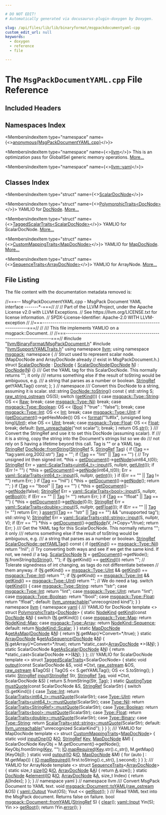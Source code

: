 ```yaml
---

# DO NOT EDIT!
# Automatically generated via docusaurus-plugin-doxygen by Doxygen.

slug: /api/files/lib/lib/binaryformat/msgpackdocumentyaml-cpp
custom_edit_url: null
keywords:
  - doxygen
  - reference
  - file

---
```





# The `MsgPackDocumentYAML.cpp` File Reference

<DoxygenPage pluginConfig={pluginConfig}>



## Included Headers

<IncludesList>
<IncludesListItem
  filePath="llvm/BinaryFormat/MsgPackDocument.h"
  permalink="/docs/api/files/include/include/llvm/include/llvm/binaryformat/msgpackdocument-h"
  isLocal="true" />
<IncludesListItem
  filePath="llvm/Support/YAMLTraits.h"
  permalink="/docs/api/files/include/include/llvm/include/llvm/support/yamltraits-h"
  isLocal="true" />
</IncludesList>

## Namespaces Index

<MembersIndex>

<MembersIndexItem
  type="namespace"
  name={<><a href="/docs/api/namespaces/anonymous-msgpackdocumentyaml-cpp-">anonymous&#123;MsgPackDocumentYAML.cpp&#125;</a></>}>
</MembersIndexItem>

<MembersIndexItem
  type="namespace"
  name={<><a href="/docs/api/namespaces/llvm">llvm</a></>}>
This is an optimization pass for GlobalISel generic memory operations. <a href="/docs/api/namespaces/llvm/#details">More...</a>
</MembersIndexItem>

<MembersIndexItem
  type="namespace"
  name={<><a href="/docs/api/namespaces/llvm/yaml">llvm::yaml</a></>}>
</MembersIndexItem>

</MembersIndex>

## Classes Index

<MembersIndex>

<MembersIndexItem
  type="struct"
  name={<><a href="/docs/api/structs/anonymous-namespace-msgpackdocumentyaml-cpp-/scalardocnode">ScalarDocNode</a></>}>
</MembersIndexItem>

<MembersIndexItem
  type="struct"
  name={<><a href="/docs/api/structs/llvm/yaml/polymorphictraits-19e5dd52fbbf83432f2ef10bff306b26">PolymorphicTraits&lt;DocNode&gt;</a></>}>
YAMLIO for <a href="/docs/api/classes/llvm/msgpack/docnode">DocNode</a>. <a href="/docs/api/structs/llvm/yaml/polymorphictraits-19e5dd52fbbf83432f2ef10bff306b26/#details">More...</a>
</MembersIndexItem>

<MembersIndexItem
  type="struct"
  name={<><a href="/docs/api/structs/llvm/yaml/taggedscalartraits-85cf716b2e4e1f0b2c9d1d5f7421f3b0">TaggedScalarTraits&lt;ScalarDocNode&gt;</a></>}>
YAMLIO for ScalarDocNode. <a href="/docs/api/structs/llvm/yaml/taggedscalartraits-85cf716b2e4e1f0b2c9d1d5f7421f3b0/#details">More...</a>
</MembersIndexItem>

<MembersIndexItem
  type="struct"
  name={<><a href="/docs/api/structs/llvm/yaml/custommappingtraits-1891178988d22eff531bcad89e9cff02">CustomMappingTraits&lt;MapDocNode&gt;</a></>}>
YAMLIO for <a href="/docs/api/classes/llvm/msgpack/mapdocnode">MapDocNode</a>. <a href="/docs/api/structs/llvm/yaml/custommappingtraits-1891178988d22eff531bcad89e9cff02/#details">More...</a>
</MembersIndexItem>

<MembersIndexItem
  type="struct"
  name={<><a href="/docs/api/structs/llvm/yaml/sequencetraits-fe518aca6c76ffe9e4e2ef67d6c33454">SequenceTraits&lt;ArrayDocNode&gt;</a></>}>
YAMLIO for ArrayNode. <a href="/docs/api/structs/llvm/yaml/sequencetraits-fe518aca6c76ffe9e4e2ef67d6c33454/#details">More...</a>
</MembersIndexItem>

</MembersIndex>


## File Listing

The file content with the documentation metadata removed is:

<ProgramListing>

<Link id="l00001" /><CodeLine lineNumber="1"><Highlight kind="comment">//===-- MsgPackDocumentYAML.cpp - MsgPack Document YAML interface -------&#42;-===//</Highlight><Highlight kind="normal"></Highlight></CodeLine>
<Link id="l00002" /><CodeLine lineNumber="2"><Highlight kind="normal"></Highlight><Highlight kind="comment">//</Highlight><Highlight kind="normal"></Highlight></CodeLine>
<Link id="l00003" /><CodeLine lineNumber="3"><Highlight kind="normal"></Highlight><Highlight kind="comment">// Part of the LLVM Project, under the Apache License v2.0 with LLVM Exceptions.</Highlight><Highlight kind="normal"></Highlight></CodeLine>
<Link id="l00004" /><CodeLine lineNumber="4"><Highlight kind="normal"></Highlight><Highlight kind="comment">// See https://llvm.org/LICENSE.txt for license information.</Highlight><Highlight kind="normal"></Highlight></CodeLine>
<Link id="l00005" /><CodeLine lineNumber="5"><Highlight kind="normal"></Highlight><Highlight kind="comment">// SPDX-License-Identifier: Apache-2.0 WITH LLVM-exception</Highlight><Highlight kind="normal"></Highlight></CodeLine>
<Link id="l00006" /><CodeLine lineNumber="6"><Highlight kind="normal"></Highlight><Highlight kind="comment">//</Highlight><Highlight kind="normal"></Highlight></CodeLine>
<Link id="l00007" /><CodeLine lineNumber="7"><Highlight kind="normal"></Highlight><Highlight kind="comment">//===----------------------------------------------------------------------===//</Highlight><Highlight kind="normal"></Highlight></CodeLine>
<Link id="l00008" /><CodeLine lineNumber="8"><Highlight kind="normal"></Highlight><Highlight kind="comment">//</Highlight><Highlight kind="comment"></Highlight></CodeLine>
<Link id="l00009" /><CodeLine lineNumber="9"><Highlight kind="comment">/// This file implements YAMLIO on a msgpack::Document.</Highlight><Highlight kind="normal"></Highlight></CodeLine>
<Link id="l00010" /><CodeLine lineNumber="10"><Highlight kind="normal"></Highlight><Highlight kind="comment">//</Highlight><Highlight kind="normal"></Highlight></CodeLine>
<Link id="l00011" /><CodeLine lineNumber="11"><Highlight kind="normal"></Highlight><Highlight kind="comment">//===----------------------------------------------------------------------===//</Highlight><Highlight kind="normal"></Highlight></CodeLine>
<Link id="l00012" /><CodeLine lineNumber="12"><Highlight kind="normal"></Highlight></CodeLine>
<Link id="l00013" /><CodeLine lineNumber="13"><Highlight kind="normal"></Highlight><Highlight kind="preprocessor">#include &quot;<a href="/docs/api/files/include/include/llvm/include/llvm/binaryformat/msgpackdocument-h">llvm/BinaryFormat/MsgPackDocument.h</a>&quot;</Highlight><Highlight kind="normal"></Highlight></CodeLine>
<Link id="l00014" /><CodeLine lineNumber="14"><Highlight kind="normal"></Highlight><Highlight kind="preprocessor">#include &quot;<a href="/docs/api/files/include/include/llvm/include/llvm/support/yamltraits-h">llvm/Support/YAMLTraits.h</a>&quot;</Highlight><Highlight kind="normal"></Highlight></CodeLine>
<Link id="l00015" /><CodeLine lineNumber="15"><Highlight kind="normal"></Highlight></CodeLine>
<Link id="l00016" /><CodeLine lineNumber="16"><Highlight kind="normal"></Highlight><Highlight kind="keyword">using namespace </Highlight><Highlight kind="normal"><a href="/docs/api/namespaces/llvm">llvm</a>;</Highlight></CodeLine>
<Link id="l00017" /><CodeLine lineNumber="17"><Highlight kind="normal"></Highlight><Highlight kind="keyword">using namespace </Highlight><Highlight kind="normal"><a href="/docs/api/namespaces/llvm/msgpack">msgpack</a>;</Highlight></CodeLine>
<Link id="l00018" /><CodeLine lineNumber="18"><Highlight kind="normal"></Highlight></CodeLine>
<Link id="l00019" /><CodeLine lineNumber="19" lineLink="/docs/api/namespaces/anonymous-msgpackdocumentyaml-cpp-"><Highlight kind="normal"></Highlight><Highlight kind="keyword">namespace </Highlight><Highlight kind="normal">&#123;</Highlight></CodeLine>
<Link id="l00020" /><CodeLine lineNumber="20"><Highlight kind="normal"></Highlight></CodeLine>
<Link id="l00021" /><CodeLine lineNumber="21"><Highlight kind="normal"></Highlight><Highlight kind="comment">// Struct used to represent scalar node. (MapDocNode and ArrayDocNode already</Highlight><Highlight kind="normal"></Highlight></CodeLine>
<Link id="l00022" /><CodeLine lineNumber="22"><Highlight kind="normal"></Highlight><Highlight kind="comment">// exist in MsgPackDocument.h.)</Highlight><Highlight kind="normal"></Highlight></CodeLine>
<Link id="l00023" /><CodeLine lineNumber="23" lineLink="/docs/api/structs/anonymous-namespace-msgpackdocumentyaml-cpp-/scalardocnode"><Highlight kind="normal"></Highlight><Highlight kind="keyword">struct </Highlight><Highlight kind="normal"><a href="/docs/api/structs/anonymous-namespace-msgpackdocumentyaml-cpp-/scalardocnode/#a2e240b31940358d89a17fe15ae402220">ScalarDocNode</a> : <a href="/docs/api/classes/llvm/msgpack/docnode/#a0b25c4da6f9e05dd69ef15f988c426a3">DocNode</a> &#123;</Highlight></CodeLine>
<Link id="l00024" /><CodeLine lineNumber="24" lineLink="/docs/api/structs/anonymous-namespace-msgpackdocumentyaml-cpp-/scalardocnode/#a2e240b31940358d89a17fe15ae402220"><Highlight kind="normal">  <a href="/docs/api/structs/anonymous-namespace-msgpackdocumentyaml-cpp-/scalardocnode/#a2e240b31940358d89a17fe15ae402220">ScalarDocNode</a>(<a href="/docs/api/classes/llvm/msgpack/docnode/#a0b25c4da6f9e05dd69ef15f988c426a3">DocNode</a> <a href="/docs/api/files/lib/lib/support/regcomp-c/#a0240ac851181b84ac374872dc5434ee4">N</a>) : <a href="/docs/api/classes/llvm/msgpack/docnode/#a0b25c4da6f9e05dd69ef15f988c426a3">DocNode</a>(<a href="/docs/api/files/lib/lib/support/regcomp-c/#a0240ac851181b84ac374872dc5434ee4">N</a>) &#123;&#125;</Highlight></CodeLine>
<Link id="l00025" /><CodeLine lineNumber="25"><Highlight kind="normal"></Highlight><Highlight kind="comment"></Highlight></CodeLine>
<Link id="l00026" /><CodeLine lineNumber="26"><Highlight kind="comment">  /// Get the YAML tag for this ScalarDocNode. This normally returns &quot;&quot;; it only</Highlight></CodeLine>
<Link id="l00027" /><CodeLine lineNumber="27"><Highlight kind="comment">  /// returns something else if the result of toString would be ambiguous, e.g.</Highlight></CodeLine>
<Link id="l00028" /><CodeLine lineNumber="28"><Highlight kind="comment">  /// a string that parses as a number or boolean.</Highlight><Highlight kind="normal"></Highlight></CodeLine>
<Link id="l00029" /><CodeLine lineNumber="29"><Highlight kind="normal">  <a href="/docs/api/classes/llvm/stringref">StringRef</a> getYAMLTag() </Highlight><Highlight kind="keyword">const</Highlight><Highlight kind="normal">;</Highlight></CodeLine>
<Link id="l00030" /><CodeLine lineNumber="30"><Highlight kind="normal">&#125;;</Highlight></CodeLine>
<Link id="l00031" /><CodeLine lineNumber="31"><Highlight kind="normal"></Highlight></CodeLine>
<Link id="l00032" /><CodeLine lineNumber="32"><Highlight kind="normal">&#125; </Highlight><Highlight kind="comment">// namespace</Highlight><Highlight kind="normal"></Highlight></CodeLine>
<Link id="l00033" /><CodeLine lineNumber="33"><Highlight kind="normal"></Highlight><Highlight kind="comment"></Highlight></CodeLine>
<Link id="l00034" /><CodeLine lineNumber="34"><Highlight kind="comment">/// Convert this DocNode to a string, assuming it is scalar.</Highlight><Highlight kind="normal"></Highlight></CodeLine>
<Link id="l00035" /><CodeLine lineNumber="35" lineLink="/docs/api/classes/llvm/msgpack/docnode/#ab9126e4f825db5a1bb881098b9159279"><Highlight kind="normal">std::string <a href="/docs/api/classes/llvm/msgpack/docnode/#ab9126e4f825db5a1bb881098b9159279">DocNode::toString</a>()</Highlight><Highlight kind="keyword"> const </Highlight><Highlight kind="normal">&#123;</Highlight></CodeLine>
<Link id="l00036" /><CodeLine lineNumber="36"><Highlight kind="normal">  std::string S;</Highlight></CodeLine>
<Link id="l00037" /><CodeLine lineNumber="37"><Highlight kind="normal">  <a href="/docs/api/classes/llvm/raw-string-ostream">raw&#95;string&#95;ostream</a> OS(S);</Highlight></CodeLine>
<Link id="l00038" /><CodeLine lineNumber="38"><Highlight kind="normal">  </Highlight><Highlight kind="keywordflow">switch</Highlight><Highlight kind="normal"> (<a href="/docs/api/classes/llvm/msgpack/docnode/#a3ed9efe27c6b7fcf2faef82736f3617a">getKind</a>()) &#123;</Highlight></CodeLine>
<Link id="l00039" /><CodeLine lineNumber="39"><Highlight kind="normal">  </Highlight><Highlight kind="keywordflow">case</Highlight><Highlight kind="normal"> <a href="/docs/api/namespaces/llvm/msgpack/#afdae9da66bac09f4b2bfc0fd9f0559e6a27118326006d3829667a400ad23d5d98">msgpack::Type::String</a>:</Highlight></CodeLine>
<Link id="l00040" /><CodeLine lineNumber="40"><Highlight kind="normal">    OS &lt;&lt; <a href="/docs/api/classes/llvm/msgpack/docnode/#a11eead64fd1638c3aae26c25443c7179">Raw</a>;</Highlight></CodeLine>
<Link id="l00041" /><CodeLine lineNumber="41"><Highlight kind="normal">    </Highlight><Highlight kind="keywordflow">break</Highlight><Highlight kind="normal">;</Highlight></CodeLine>
<Link id="l00042" /><CodeLine lineNumber="42"><Highlight kind="normal">  </Highlight><Highlight kind="keywordflow">case</Highlight><Highlight kind="normal"> <a href="/docs/api/namespaces/llvm/msgpack/#afdae9da66bac09f4b2bfc0fd9f0559e6a4da8b7eb2c3f2007cf8238334401ef51">msgpack::Type::Nil</a>:</Highlight></CodeLine>
<Link id="l00043" /><CodeLine lineNumber="43"><Highlight kind="normal">    </Highlight><Highlight kind="keywordflow">break</Highlight><Highlight kind="normal">;</Highlight></CodeLine>
<Link id="l00044" /><CodeLine lineNumber="44"><Highlight kind="normal">  </Highlight><Highlight kind="keywordflow">case</Highlight><Highlight kind="normal"> <a href="/docs/api/namespaces/llvm/msgpack/#afdae9da66bac09f4b2bfc0fd9f0559e6a27226c864bac7454a8504f8edb15d95b">msgpack::Type::Boolean</a>:</Highlight></CodeLine>
<Link id="l00045" /><CodeLine lineNumber="45"><Highlight kind="normal">    OS &lt;&lt; (<a href="/docs/api/classes/llvm/msgpack/docnode/#a19a84205a3d702965fcd2311b8682cab">Bool</a> ? </Highlight><Highlight kind="stringliteral">&quot;true&quot;</Highlight><Highlight kind="normal"> : </Highlight><Highlight kind="stringliteral">&quot;false&quot;</Highlight><Highlight kind="normal">);</Highlight></CodeLine>
<Link id="l00046" /><CodeLine lineNumber="46"><Highlight kind="normal">    </Highlight><Highlight kind="keywordflow">break</Highlight><Highlight kind="normal">;</Highlight></CodeLine>
<Link id="l00047" /><CodeLine lineNumber="47"><Highlight kind="normal">  </Highlight><Highlight kind="keywordflow">case</Highlight><Highlight kind="normal"> <a href="/docs/api/namespaces/llvm/msgpack/#afdae9da66bac09f4b2bfc0fd9f0559e6a1686a6c336b71b36d77354cea19a8b52">msgpack::Type::Int</a>:</Highlight></CodeLine>
<Link id="l00048" /><CodeLine lineNumber="48"><Highlight kind="normal">    OS &lt;&lt; <a href="/docs/api/classes/llvm/msgpack/docnode/#acbb061766f4e001718ae4251934a2e0c">Int</a>;</Highlight></CodeLine>
<Link id="l00049" /><CodeLine lineNumber="49"><Highlight kind="normal">    </Highlight><Highlight kind="keywordflow">break</Highlight><Highlight kind="normal">;</Highlight></CodeLine>
<Link id="l00050" /><CodeLine lineNumber="50"><Highlight kind="normal">  </Highlight><Highlight kind="keywordflow">case</Highlight><Highlight kind="normal"> <a href="/docs/api/namespaces/llvm/msgpack/#afdae9da66bac09f4b2bfc0fd9f0559e6a0b1291eded63143ac04709711274785a">msgpack::Type::UInt</a>:</Highlight></CodeLine>
<Link id="l00051" /><CodeLine lineNumber="51"><Highlight kind="normal">    </Highlight><Highlight kind="keywordflow">if</Highlight><Highlight kind="normal"> (<a href="/docs/api/classes/llvm/msgpack/docnode/#afb24ac524a469733ad7e1cd3f1de9dc5">getDocument</a>()-&gt;getHexMode())</Highlight></CodeLine>
<Link id="l00052" /><CodeLine lineNumber="52"><Highlight kind="normal">      OS &lt;&lt; <a href="/docs/api/namespaces/llvm/#a939bc2108d47080767f0c06ba56caec7">format</a>(</Highlight><Highlight kind="stringliteral">&quot;%#llx&quot;</Highlight><Highlight kind="normal">, (</Highlight><Highlight kind="keywordtype">unsigned</Highlight><Highlight kind="normal"> </Highlight><Highlight kind="keywordtype">long</Highlight><Highlight kind="normal"> </Highlight><Highlight kind="keywordtype">long</Highlight><Highlight kind="normal">)<a href="/docs/api/classes/llvm/msgpack/docnode/#a202099b1cc31ee4232aaba6c6915cc04">UInt</a>);</Highlight></CodeLine>
<Link id="l00053" /><CodeLine lineNumber="53"><Highlight kind="normal">    </Highlight><Highlight kind="keywordflow">else</Highlight><Highlight kind="normal"></Highlight></CodeLine>
<Link id="l00054" /><CodeLine lineNumber="54"><Highlight kind="normal">      OS &lt;&lt; <a href="/docs/api/classes/llvm/msgpack/docnode/#a202099b1cc31ee4232aaba6c6915cc04">UInt</a>;</Highlight></CodeLine>
<Link id="l00055" /><CodeLine lineNumber="55"><Highlight kind="normal">    </Highlight><Highlight kind="keywordflow">break</Highlight><Highlight kind="normal">;</Highlight></CodeLine>
<Link id="l00056" /><CodeLine lineNumber="56"><Highlight kind="normal">  </Highlight><Highlight kind="keywordflow">case</Highlight><Highlight kind="normal"> <a href="/docs/api/namespaces/llvm/msgpack/#afdae9da66bac09f4b2bfc0fd9f0559e6a22ae0e2b89e5e3d477f988cc36d3272b">msgpack::Type::Float</a>:</Highlight></CodeLine>
<Link id="l00057" /><CodeLine lineNumber="57"><Highlight kind="normal">    OS &lt;&lt; <a href="/docs/api/classes/llvm/msgpack/docnode/#acb051a27faf2e7374888d7daf2dbf5e0">Float</a>;</Highlight></CodeLine>
<Link id="l00058" /><CodeLine lineNumber="58"><Highlight kind="normal">    </Highlight><Highlight kind="keywordflow">break</Highlight><Highlight kind="normal">;</Highlight></CodeLine>
<Link id="l00059" /><CodeLine lineNumber="59"><Highlight kind="normal">  </Highlight><Highlight kind="keywordflow">default</Highlight><Highlight kind="normal">:</Highlight></CodeLine>
<Link id="l00060" /><CodeLine lineNumber="60"><Highlight kind="normal">    <a href="/docs/api/files/include/include/llvm/include/llvm/support/errorhandling-h/#ace243f5c25697a1107cce46626b3dc94">llvm&#95;unreachable</a>(</Highlight><Highlight kind="stringliteral">&quot;not scalar&quot;</Highlight><Highlight kind="normal">);</Highlight></CodeLine>
<Link id="l00061" /><CodeLine lineNumber="61"><Highlight kind="normal">    </Highlight><Highlight kind="keywordflow">break</Highlight><Highlight kind="normal">;</Highlight></CodeLine>
<Link id="l00062" /><CodeLine lineNumber="62"><Highlight kind="normal">  &#125;</Highlight></CodeLine>
<Link id="l00063" /><CodeLine lineNumber="63"><Highlight kind="normal">  </Highlight><Highlight kind="keywordflow">return</Highlight><Highlight kind="normal"> OS.<a href="/docs/api/classes/llvm/raw-string-ostream/#a6732e8d3ff8100a662ce73634840b990">str</a>();</Highlight></CodeLine>
<Link id="l00064" /><CodeLine lineNumber="64"><Highlight kind="normal">&#125;</Highlight></CodeLine>
<Link id="l00065" /><CodeLine lineNumber="65"><Highlight kind="normal"></Highlight><Highlight kind="comment"></Highlight></CodeLine>
<Link id="l00066" /><CodeLine lineNumber="66"><Highlight kind="comment">/// Convert the StringRef and use it to set this DocNode (assuming scalar). If</Highlight></CodeLine>
<Link id="l00067" /><CodeLine lineNumber="67"><Highlight kind="comment">/// it is a string, copy the string into the Document&#39;s strings list so we do</Highlight></CodeLine>
<Link id="l00068" /><CodeLine lineNumber="68"><Highlight kind="comment">/// not rely on S having a lifetime beyond this call. Tag is &quot;&quot; or a YAML tag.</Highlight><Highlight kind="normal"></Highlight></CodeLine>
<Link id="l00069" /><CodeLine lineNumber="69" lineLink="/docs/api/classes/llvm/msgpack/docnode/#a0a2160ffa04d67291e2827a29994a3b9"><Highlight kind="normal"><a href="/docs/api/classes/llvm/stringref">StringRef</a> <a href="/docs/api/classes/llvm/msgpack/docnode/#a0a2160ffa04d67291e2827a29994a3b9">DocNode::fromString</a>(<a href="/docs/api/classes/llvm/stringref">StringRef</a> S, <a href="/docs/api/classes/llvm/stringref">StringRef</a> <a href="/docs/api/namespaces/llvm/#ac226f3d2b9ca090171a8e0a8cb92c343ac101058e7ea21bbbf2a5ac893088e90b">Tag</a>) &#123;</Highlight></CodeLine>
<Link id="l00070" /><CodeLine lineNumber="70"><Highlight kind="normal">  </Highlight><Highlight kind="keywordflow">if</Highlight><Highlight kind="normal"> (<a href="/docs/api/namespaces/llvm/#ac226f3d2b9ca090171a8e0a8cb92c343ac101058e7ea21bbbf2a5ac893088e90b">Tag</a> == </Highlight><Highlight kind="stringliteral">&quot;tag:yaml.org,2002:str&quot;</Highlight><Highlight kind="normal">)</Highlight></CodeLine>
<Link id="l00071" /><CodeLine lineNumber="71"><Highlight kind="normal">    <a href="/docs/api/namespaces/llvm/#ac226f3d2b9ca090171a8e0a8cb92c343ac101058e7ea21bbbf2a5ac893088e90b">Tag</a> = </Highlight><Highlight kind="stringliteral">&quot;&quot;</Highlight><Highlight kind="normal">;</Highlight></CodeLine>
<Link id="l00072" /><CodeLine lineNumber="72"><Highlight kind="normal">  </Highlight><Highlight kind="keywordflow">if</Highlight><Highlight kind="normal"> (<a href="/docs/api/namespaces/llvm/#ac226f3d2b9ca090171a8e0a8cb92c343ac101058e7ea21bbbf2a5ac893088e90b">Tag</a> == </Highlight><Highlight kind="stringliteral">&quot;!int&quot;</Highlight><Highlight kind="normal"> || <a href="/docs/api/namespaces/llvm/#ac226f3d2b9ca090171a8e0a8cb92c343ac101058e7ea21bbbf2a5ac893088e90b">Tag</a> == </Highlight><Highlight kind="stringliteral">&quot;&quot;</Highlight><Highlight kind="normal">) &#123;</Highlight></CodeLine>
<Link id="l00073" /><CodeLine lineNumber="73"><Highlight kind="normal">    </Highlight><Highlight kind="comment">// Try unsigned int then signed int.</Highlight><Highlight kind="normal"></Highlight></CodeLine>
<Link id="l00074" /><CodeLine lineNumber="74"><Highlight kind="normal">    &#42;</Highlight><Highlight kind="keyword">this</Highlight><Highlight kind="normal"> = <a href="/docs/api/classes/llvm/msgpack/docnode/#afb24ac524a469733ad7e1cd3f1de9dc5">getDocument</a>()-&gt;<a href="/docs/api/classes/llvm/msgpack/document/#a6d5fb2463b89c95b17ffffcef9cf7f4e">getNode</a>(uint64&#95;t(0));</Highlight></CodeLine>
<Link id="l00075" /><CodeLine lineNumber="75"><Highlight kind="normal">    <a href="/docs/api/classes/llvm/stringref">StringRef</a> Err = <a href="/docs/api/structs/llvm/yaml/scalartraits">yaml::ScalarTraits&lt;uint64&#95;t&gt;::input</a>(S, </Highlight><Highlight kind="keyword">nullptr</Highlight><Highlight kind="normal">, <a href="/docs/api/classes/llvm/msgpack/docnode/#a0fa6a49447da74e0bada4f145edd396b">getUInt</a>());</Highlight></CodeLine>
<Link id="l00076" /><CodeLine lineNumber="76"><Highlight kind="normal">    </Highlight><Highlight kind="keywordflow">if</Highlight><Highlight kind="normal"> (Err != </Highlight><Highlight kind="stringliteral">&quot;&quot;</Highlight><Highlight kind="normal">) &#123;</Highlight></CodeLine>
<Link id="l00077" /><CodeLine lineNumber="77"><Highlight kind="normal">      &#42;</Highlight><Highlight kind="keyword">this</Highlight><Highlight kind="normal"> = <a href="/docs/api/classes/llvm/msgpack/docnode/#afb24ac524a469733ad7e1cd3f1de9dc5">getDocument</a>()-&gt;<a href="/docs/api/classes/llvm/msgpack/document/#a6d5fb2463b89c95b17ffffcef9cf7f4e">getNode</a>(int64&#95;t(0));</Highlight></CodeLine>
<Link id="l00078" /><CodeLine lineNumber="78"><Highlight kind="normal">      Err = <a href="/docs/api/structs/llvm/yaml/scalartraits">yaml::ScalarTraits&lt;int64&#95;t&gt;::input</a>(S, </Highlight><Highlight kind="keyword">nullptr</Highlight><Highlight kind="normal">, <a href="/docs/api/classes/llvm/msgpack/docnode/#a8b4f91a68659f7a8c187d90a4df0dbef">getInt</a>());</Highlight></CodeLine>
<Link id="l00079" /><CodeLine lineNumber="79"><Highlight kind="normal">    &#125;</Highlight></CodeLine>
<Link id="l00080" /><CodeLine lineNumber="80"><Highlight kind="normal">    </Highlight><Highlight kind="keywordflow">if</Highlight><Highlight kind="normal"> (Err == </Highlight><Highlight kind="stringliteral">&quot;&quot;</Highlight><Highlight kind="normal"> || <a href="/docs/api/namespaces/llvm/#ac226f3d2b9ca090171a8e0a8cb92c343ac101058e7ea21bbbf2a5ac893088e90b">Tag</a> != </Highlight><Highlight kind="stringliteral">&quot;&quot;</Highlight><Highlight kind="normal">)</Highlight></CodeLine>
<Link id="l00081" /><CodeLine lineNumber="81"><Highlight kind="normal">      </Highlight><Highlight kind="keywordflow">return</Highlight><Highlight kind="normal"> Err;</Highlight></CodeLine>
<Link id="l00082" /><CodeLine lineNumber="82"><Highlight kind="normal">  &#125;</Highlight></CodeLine>
<Link id="l00083" /><CodeLine lineNumber="83"><Highlight kind="normal">  </Highlight><Highlight kind="keywordflow">if</Highlight><Highlight kind="normal"> (<a href="/docs/api/namespaces/llvm/#ac226f3d2b9ca090171a8e0a8cb92c343ac101058e7ea21bbbf2a5ac893088e90b">Tag</a> == </Highlight><Highlight kind="stringliteral">&quot;!nil&quot;</Highlight><Highlight kind="normal">) &#123;</Highlight></CodeLine>
<Link id="l00084" /><CodeLine lineNumber="84"><Highlight kind="normal">    &#42;</Highlight><Highlight kind="keyword">this</Highlight><Highlight kind="normal"> = <a href="/docs/api/classes/llvm/msgpack/docnode/#afb24ac524a469733ad7e1cd3f1de9dc5">getDocument</a>()-&gt;<a href="/docs/api/classes/llvm/msgpack/document/#a6d5fb2463b89c95b17ffffcef9cf7f4e">getNode</a>();</Highlight></CodeLine>
<Link id="l00085" /><CodeLine lineNumber="85"><Highlight kind="normal">    </Highlight><Highlight kind="keywordflow">return</Highlight><Highlight kind="normal"> </Highlight><Highlight kind="stringliteral">&quot;&quot;</Highlight><Highlight kind="normal">;</Highlight></CodeLine>
<Link id="l00086" /><CodeLine lineNumber="86"><Highlight kind="normal">  &#125;</Highlight></CodeLine>
<Link id="l00087" /><CodeLine lineNumber="87"><Highlight kind="normal">  </Highlight><Highlight kind="keywordflow">if</Highlight><Highlight kind="normal"> (<a href="/docs/api/namespaces/llvm/#ac226f3d2b9ca090171a8e0a8cb92c343ac101058e7ea21bbbf2a5ac893088e90b">Tag</a> == </Highlight><Highlight kind="stringliteral">&quot;!bool&quot;</Highlight><Highlight kind="normal"> || <a href="/docs/api/namespaces/llvm/#ac226f3d2b9ca090171a8e0a8cb92c343ac101058e7ea21bbbf2a5ac893088e90b">Tag</a> == </Highlight><Highlight kind="stringliteral">&quot;&quot;</Highlight><Highlight kind="normal">) &#123;</Highlight></CodeLine>
<Link id="l00088" /><CodeLine lineNumber="88"><Highlight kind="normal">    &#42;</Highlight><Highlight kind="keyword">this</Highlight><Highlight kind="normal"> = <a href="/docs/api/classes/llvm/msgpack/docnode/#afb24ac524a469733ad7e1cd3f1de9dc5">getDocument</a>()-&gt;<a href="/docs/api/classes/llvm/msgpack/document/#a6d5fb2463b89c95b17ffffcef9cf7f4e">getNode</a>(</Highlight><Highlight kind="keyword">false</Highlight><Highlight kind="normal">);</Highlight></CodeLine>
<Link id="l00089" /><CodeLine lineNumber="89"><Highlight kind="normal">    <a href="/docs/api/classes/llvm/stringref">StringRef</a> Err = <a href="/docs/api/structs/llvm/yaml/scalartraits">yaml::ScalarTraits&lt;bool&gt;::input</a>(S, </Highlight><Highlight kind="keyword">nullptr</Highlight><Highlight kind="normal">, <a href="/docs/api/classes/llvm/msgpack/docnode/#aed4af140c3e423107e247c5006c1bf77">getBool</a>());</Highlight></CodeLine>
<Link id="l00090" /><CodeLine lineNumber="90"><Highlight kind="normal">    </Highlight><Highlight kind="keywordflow">if</Highlight><Highlight kind="normal"> (Err == </Highlight><Highlight kind="stringliteral">&quot;&quot;</Highlight><Highlight kind="normal"> || <a href="/docs/api/namespaces/llvm/#ac226f3d2b9ca090171a8e0a8cb92c343ac101058e7ea21bbbf2a5ac893088e90b">Tag</a> != </Highlight><Highlight kind="stringliteral">&quot;&quot;</Highlight><Highlight kind="normal">)</Highlight></CodeLine>
<Link id="l00091" /><CodeLine lineNumber="91"><Highlight kind="normal">      </Highlight><Highlight kind="keywordflow">return</Highlight><Highlight kind="normal"> Err;</Highlight></CodeLine>
<Link id="l00092" /><CodeLine lineNumber="92"><Highlight kind="normal">  &#125;</Highlight></CodeLine>
<Link id="l00093" /><CodeLine lineNumber="93"><Highlight kind="normal">  </Highlight><Highlight kind="keywordflow">if</Highlight><Highlight kind="normal"> (<a href="/docs/api/namespaces/llvm/#ac226f3d2b9ca090171a8e0a8cb92c343ac101058e7ea21bbbf2a5ac893088e90b">Tag</a> == </Highlight><Highlight kind="stringliteral">&quot;!float&quot;</Highlight><Highlight kind="normal"> || <a href="/docs/api/namespaces/llvm/#ac226f3d2b9ca090171a8e0a8cb92c343ac101058e7ea21bbbf2a5ac893088e90b">Tag</a> == </Highlight><Highlight kind="stringliteral">&quot;&quot;</Highlight><Highlight kind="normal">) &#123;</Highlight></CodeLine>
<Link id="l00094" /><CodeLine lineNumber="94"><Highlight kind="normal">    &#42;</Highlight><Highlight kind="keyword">this</Highlight><Highlight kind="normal"> = <a href="/docs/api/classes/llvm/msgpack/docnode/#afb24ac524a469733ad7e1cd3f1de9dc5">getDocument</a>()-&gt;<a href="/docs/api/classes/llvm/msgpack/document/#a6d5fb2463b89c95b17ffffcef9cf7f4e">getNode</a>(0.0);</Highlight></CodeLine>
<Link id="l00095" /><CodeLine lineNumber="95"><Highlight kind="normal">    <a href="/docs/api/classes/llvm/stringref">StringRef</a> Err = <a href="/docs/api/structs/llvm/yaml/scalartraits">yaml::ScalarTraits&lt;double&gt;::input</a>(S, </Highlight><Highlight kind="keyword">nullptr</Highlight><Highlight kind="normal">, <a href="/docs/api/classes/llvm/msgpack/docnode/#ad8be6946946420c6d24fc9ea15517710">getFloat</a>());</Highlight></CodeLine>
<Link id="l00096" /><CodeLine lineNumber="96"><Highlight kind="normal">    </Highlight><Highlight kind="keywordflow">if</Highlight><Highlight kind="normal"> (Err == </Highlight><Highlight kind="stringliteral">&quot;&quot;</Highlight><Highlight kind="normal"> || <a href="/docs/api/namespaces/llvm/#ac226f3d2b9ca090171a8e0a8cb92c343ac101058e7ea21bbbf2a5ac893088e90b">Tag</a> != </Highlight><Highlight kind="stringliteral">&quot;&quot;</Highlight><Highlight kind="normal">)</Highlight></CodeLine>
<Link id="l00097" /><CodeLine lineNumber="97"><Highlight kind="normal">      </Highlight><Highlight kind="keywordflow">return</Highlight><Highlight kind="normal"> Err;</Highlight></CodeLine>
<Link id="l00098" /><CodeLine lineNumber="98"><Highlight kind="normal">  &#125;</Highlight></CodeLine>
<Link id="l00099" /><CodeLine lineNumber="99"><Highlight kind="normal">  <a href="/docs/api/files/lib/lib/target/lib/target/amdgpu/silowercontrolflow-cpp/#a4868c5d81c5ccc98c47aeab6244346a0">assert</a>((<a href="/docs/api/namespaces/llvm/#ac226f3d2b9ca090171a8e0a8cb92c343ac101058e7ea21bbbf2a5ac893088e90b">Tag</a> == </Highlight><Highlight kind="stringliteral">&quot;!str&quot;</Highlight><Highlight kind="normal"> || <a href="/docs/api/namespaces/llvm/#ac226f3d2b9ca090171a8e0a8cb92c343ac101058e7ea21bbbf2a5ac893088e90b">Tag</a> == </Highlight><Highlight kind="stringliteral">&quot;&quot;</Highlight><Highlight kind="normal">) &amp;&amp; </Highlight><Highlight kind="stringliteral">&quot;unsupported tag&quot;</Highlight><Highlight kind="normal">);</Highlight></CodeLine>
<Link id="l00100" /><CodeLine lineNumber="100"><Highlight kind="normal">  std::string V;</Highlight></CodeLine>
<Link id="l00101" /><CodeLine lineNumber="101"><Highlight kind="normal">  <a href="/docs/api/classes/llvm/stringref">StringRef</a> Err = <a href="/docs/api/structs/llvm/yaml/scalartraits">yaml::ScalarTraits&lt;std::string&gt;::input</a>(S, </Highlight><Highlight kind="keyword">nullptr</Highlight><Highlight kind="normal">, V);</Highlight></CodeLine>
<Link id="l00102" /><CodeLine lineNumber="102"><Highlight kind="normal">  </Highlight><Highlight kind="keywordflow">if</Highlight><Highlight kind="normal"> (Err == </Highlight><Highlight kind="stringliteral">&quot;&quot;</Highlight><Highlight kind="normal">)</Highlight></CodeLine>
<Link id="l00103" /><CodeLine lineNumber="103"><Highlight kind="normal">    &#42;</Highlight><Highlight kind="keyword">this</Highlight><Highlight kind="normal"> = <a href="/docs/api/classes/llvm/msgpack/docnode/#afb24ac524a469733ad7e1cd3f1de9dc5">getDocument</a>()-&gt;<a href="/docs/api/classes/llvm/msgpack/document/#a6d5fb2463b89c95b17ffffcef9cf7f4e">getNode</a>(V, </Highlight><Highlight kind="comment">/&#42;Copy=&#42;/</Highlight><Highlight kind="keyword">true</Highlight><Highlight kind="normal">);</Highlight></CodeLine>
<Link id="l00104" /><CodeLine lineNumber="104"><Highlight kind="normal">  </Highlight><Highlight kind="keywordflow">return</Highlight><Highlight kind="normal"> Err;</Highlight></CodeLine>
<Link id="l00105" /><CodeLine lineNumber="105"><Highlight kind="normal">&#125;</Highlight></CodeLine>
<Link id="l00106" /><CodeLine lineNumber="106"><Highlight kind="normal"></Highlight><Highlight kind="comment"></Highlight></CodeLine>
<Link id="l00107" /><CodeLine lineNumber="107"><Highlight kind="comment">/// Get the YAML tag for this ScalarDocNode. This normally returns &quot;&quot;; it only</Highlight></CodeLine>
<Link id="l00108" /><CodeLine lineNumber="108"><Highlight kind="comment">/// returns something else if the result of toString would be ambiguous, e.g.</Highlight></CodeLine>
<Link id="l00109" /><CodeLine lineNumber="109"><Highlight kind="comment">/// a string that parses as a number or boolean.</Highlight><Highlight kind="normal"></Highlight></CodeLine>
<Link id="l00110" /><CodeLine lineNumber="110" lineLink="/docs/api/structs/anonymous-namespace-msgpackdocumentyaml-cpp-/scalardocnode/#a3eeed73cd2b23e69e57d250ffece67d1"><Highlight kind="normal"><a href="/docs/api/classes/llvm/stringref">StringRef</a> <a href="/docs/api/structs/anonymous-namespace-msgpackdocumentyaml-cpp-/scalardocnode/#a3eeed73cd2b23e69e57d250ffece67d1">ScalarDocNode::getYAMLTag</a>()</Highlight><Highlight kind="keyword"> const </Highlight><Highlight kind="normal">&#123;</Highlight></CodeLine>
<Link id="l00111" /><CodeLine lineNumber="111"><Highlight kind="normal">  </Highlight><Highlight kind="keywordflow">if</Highlight><Highlight kind="normal"> (<a href="/docs/api/classes/llvm/msgpack/docnode/#a3ed9efe27c6b7fcf2faef82736f3617a">getKind</a>() == <a href="/docs/api/namespaces/llvm/msgpack/#afdae9da66bac09f4b2bfc0fd9f0559e6a4da8b7eb2c3f2007cf8238334401ef51">msgpack::Type::Nil</a>)</Highlight></CodeLine>
<Link id="l00112" /><CodeLine lineNumber="112"><Highlight kind="normal">    </Highlight><Highlight kind="keywordflow">return</Highlight><Highlight kind="normal"> </Highlight><Highlight kind="stringliteral">&quot;!nil&quot;</Highlight><Highlight kind="normal">;</Highlight></CodeLine>
<Link id="l00113" /><CodeLine lineNumber="113"><Highlight kind="normal">  </Highlight><Highlight kind="comment">// Try converting both ways and see if we get the same kind. If not, we need</Highlight><Highlight kind="normal"></Highlight></CodeLine>
<Link id="l00114" /><CodeLine lineNumber="114"><Highlight kind="normal">  </Highlight><Highlight kind="comment">// a tag.</Highlight><Highlight kind="normal"></Highlight></CodeLine>
<Link id="l00115" /><CodeLine lineNumber="115"><Highlight kind="normal">  <a href="/docs/api/structs/anonymous-namespace-msgpackdocumentyaml-cpp-/scalardocnode/#a2e240b31940358d89a17fe15ae402220">ScalarDocNode</a> <a href="/docs/api/files/lib/lib/support/regcomp-c/#a0240ac851181b84ac374872dc5434ee4">N</a> = <a href="/docs/api/classes/llvm/msgpack/docnode/#afb24ac524a469733ad7e1cd3f1de9dc5">getDocument</a>()-&gt;getNode();</Highlight></CodeLine>
<Link id="l00116" /><CodeLine lineNumber="116"><Highlight kind="normal">  <a href="/docs/api/files/lib/lib/support/regcomp-c/#a0240ac851181b84ac374872dc5434ee4">N</a>.fromString(<a href="/docs/api/namespaces/llvm/#aba83a013c55b19255697393a10d9165e">toString</a>(), </Highlight><Highlight kind="stringliteral">&quot;&quot;</Highlight><Highlight kind="normal">);</Highlight></CodeLine>
<Link id="l00117" /><CodeLine lineNumber="117"><Highlight kind="normal">  </Highlight><Highlight kind="keywordflow">if</Highlight><Highlight kind="normal"> (<a href="/docs/api/files/lib/lib/support/regcomp-c/#a0240ac851181b84ac374872dc5434ee4">N</a>.getKind() == <a href="/docs/api/classes/llvm/msgpack/docnode/#a3ed9efe27c6b7fcf2faef82736f3617a">getKind</a>())</Highlight></CodeLine>
<Link id="l00118" /><CodeLine lineNumber="118"><Highlight kind="normal">    </Highlight><Highlight kind="keywordflow">return</Highlight><Highlight kind="normal"> </Highlight><Highlight kind="stringliteral">&quot;&quot;</Highlight><Highlight kind="normal">;</Highlight></CodeLine>
<Link id="l00119" /><CodeLine lineNumber="119"><Highlight kind="normal">  </Highlight><Highlight kind="comment">// Tolerate signedness of int changing, as tags do not differentiate between</Highlight><Highlight kind="normal"></Highlight></CodeLine>
<Link id="l00120" /><CodeLine lineNumber="120"><Highlight kind="normal">  </Highlight><Highlight kind="comment">// them anyway.</Highlight><Highlight kind="normal"></Highlight></CodeLine>
<Link id="l00121" /><CodeLine lineNumber="121"><Highlight kind="normal">  </Highlight><Highlight kind="keywordflow">if</Highlight><Highlight kind="normal"> (<a href="/docs/api/files/lib/lib/support/regcomp-c/#a0240ac851181b84ac374872dc5434ee4">N</a>.getKind() == <a href="/docs/api/namespaces/llvm/msgpack/#afdae9da66bac09f4b2bfc0fd9f0559e6a0b1291eded63143ac04709711274785a">msgpack::Type::UInt</a> &amp;&amp; <a href="/docs/api/classes/llvm/msgpack/docnode/#a3ed9efe27c6b7fcf2faef82736f3617a">getKind</a>() == <a href="/docs/api/namespaces/llvm/msgpack/#afdae9da66bac09f4b2bfc0fd9f0559e6a1686a6c336b71b36d77354cea19a8b52">msgpack::Type::Int</a>)</Highlight></CodeLine>
<Link id="l00122" /><CodeLine lineNumber="122"><Highlight kind="normal">    </Highlight><Highlight kind="keywordflow">return</Highlight><Highlight kind="normal"> </Highlight><Highlight kind="stringliteral">&quot;&quot;</Highlight><Highlight kind="normal">;</Highlight></CodeLine>
<Link id="l00123" /><CodeLine lineNumber="123"><Highlight kind="normal">  </Highlight><Highlight kind="keywordflow">if</Highlight><Highlight kind="normal"> (<a href="/docs/api/files/lib/lib/support/regcomp-c/#a0240ac851181b84ac374872dc5434ee4">N</a>.getKind() == <a href="/docs/api/namespaces/llvm/msgpack/#afdae9da66bac09f4b2bfc0fd9f0559e6a1686a6c336b71b36d77354cea19a8b52">msgpack::Type::Int</a> &amp;&amp; <a href="/docs/api/classes/llvm/msgpack/docnode/#a3ed9efe27c6b7fcf2faef82736f3617a">getKind</a>() == <a href="/docs/api/namespaces/llvm/msgpack/#afdae9da66bac09f4b2bfc0fd9f0559e6a0b1291eded63143ac04709711274785a">msgpack::Type::UInt</a>)</Highlight></CodeLine>
<Link id="l00124" /><CodeLine lineNumber="124"><Highlight kind="normal">    </Highlight><Highlight kind="keywordflow">return</Highlight><Highlight kind="normal"> </Highlight><Highlight kind="stringliteral">&quot;&quot;</Highlight><Highlight kind="normal">;</Highlight></CodeLine>
<Link id="l00125" /><CodeLine lineNumber="125"><Highlight kind="normal">  </Highlight><Highlight kind="comment">// We do need a tag.</Highlight><Highlight kind="normal"></Highlight></CodeLine>
<Link id="l00126" /><CodeLine lineNumber="126"><Highlight kind="normal">  </Highlight><Highlight kind="keywordflow">switch</Highlight><Highlight kind="normal"> (<a href="/docs/api/classes/llvm/msgpack/docnode/#a3ed9efe27c6b7fcf2faef82736f3617a">getKind</a>()) &#123;</Highlight></CodeLine>
<Link id="l00127" /><CodeLine lineNumber="127"><Highlight kind="normal">  </Highlight><Highlight kind="keywordflow">case</Highlight><Highlight kind="normal"> <a href="/docs/api/namespaces/llvm/msgpack/#afdae9da66bac09f4b2bfc0fd9f0559e6a27118326006d3829667a400ad23d5d98">msgpack::Type::String</a>:</Highlight></CodeLine>
<Link id="l00128" /><CodeLine lineNumber="128"><Highlight kind="normal">    </Highlight><Highlight kind="keywordflow">return</Highlight><Highlight kind="normal"> </Highlight><Highlight kind="stringliteral">&quot;!str&quot;</Highlight><Highlight kind="normal">;</Highlight></CodeLine>
<Link id="l00129" /><CodeLine lineNumber="129"><Highlight kind="normal">  </Highlight><Highlight kind="keywordflow">case</Highlight><Highlight kind="normal"> <a href="/docs/api/namespaces/llvm/msgpack/#afdae9da66bac09f4b2bfc0fd9f0559e6a1686a6c336b71b36d77354cea19a8b52">msgpack::Type::Int</a>:</Highlight></CodeLine>
<Link id="l00130" /><CodeLine lineNumber="130"><Highlight kind="normal">    </Highlight><Highlight kind="keywordflow">return</Highlight><Highlight kind="normal"> </Highlight><Highlight kind="stringliteral">&quot;!int&quot;</Highlight><Highlight kind="normal">;</Highlight></CodeLine>
<Link id="l00131" /><CodeLine lineNumber="131"><Highlight kind="normal">  </Highlight><Highlight kind="keywordflow">case</Highlight><Highlight kind="normal"> <a href="/docs/api/namespaces/llvm/msgpack/#afdae9da66bac09f4b2bfc0fd9f0559e6a0b1291eded63143ac04709711274785a">msgpack::Type::UInt</a>:</Highlight></CodeLine>
<Link id="l00132" /><CodeLine lineNumber="132"><Highlight kind="normal">    </Highlight><Highlight kind="keywordflow">return</Highlight><Highlight kind="normal"> </Highlight><Highlight kind="stringliteral">&quot;!int&quot;</Highlight><Highlight kind="normal">;</Highlight></CodeLine>
<Link id="l00133" /><CodeLine lineNumber="133"><Highlight kind="normal">  </Highlight><Highlight kind="keywordflow">case</Highlight><Highlight kind="normal"> <a href="/docs/api/namespaces/llvm/msgpack/#afdae9da66bac09f4b2bfc0fd9f0559e6a27226c864bac7454a8504f8edb15d95b">msgpack::Type::Boolean</a>:</Highlight></CodeLine>
<Link id="l00134" /><CodeLine lineNumber="134"><Highlight kind="normal">    </Highlight><Highlight kind="keywordflow">return</Highlight><Highlight kind="normal"> </Highlight><Highlight kind="stringliteral">&quot;!bool&quot;</Highlight><Highlight kind="normal">;</Highlight></CodeLine>
<Link id="l00135" /><CodeLine lineNumber="135"><Highlight kind="normal">  </Highlight><Highlight kind="keywordflow">case</Highlight><Highlight kind="normal"> <a href="/docs/api/namespaces/llvm/msgpack/#afdae9da66bac09f4b2bfc0fd9f0559e6a22ae0e2b89e5e3d477f988cc36d3272b">msgpack::Type::Float</a>:</Highlight></CodeLine>
<Link id="l00136" /><CodeLine lineNumber="136"><Highlight kind="normal">    </Highlight><Highlight kind="keywordflow">return</Highlight><Highlight kind="normal"> </Highlight><Highlight kind="stringliteral">&quot;!float&quot;</Highlight><Highlight kind="normal">;</Highlight></CodeLine>
<Link id="l00137" /><CodeLine lineNumber="137"><Highlight kind="normal">  </Highlight><Highlight kind="keywordflow">default</Highlight><Highlight kind="normal">:</Highlight></CodeLine>
<Link id="l00138" /><CodeLine lineNumber="138"><Highlight kind="normal">    <a href="/docs/api/files/include/include/llvm/include/llvm/support/errorhandling-h/#ace243f5c25697a1107cce46626b3dc94">llvm&#95;unreachable</a>(</Highlight><Highlight kind="stringliteral">&quot;unrecognized kind&quot;</Highlight><Highlight kind="normal">);</Highlight></CodeLine>
<Link id="l00139" /><CodeLine lineNumber="139"><Highlight kind="normal">  &#125;</Highlight></CodeLine>
<Link id="l00140" /><CodeLine lineNumber="140"><Highlight kind="normal">&#125;</Highlight></CodeLine>
<Link id="l00141" /><CodeLine lineNumber="141"><Highlight kind="normal"></Highlight></CodeLine>
<Link id="l00142" /><CodeLine lineNumber="142"><Highlight kind="normal"></Highlight><Highlight kind="keyword">namespace </Highlight><Highlight kind="normal"><a href="/docs/api/namespaces/llvm">llvm</a> &#123;</Highlight></CodeLine>
<Link id="l00143" /><CodeLine lineNumber="143"><Highlight kind="normal"></Highlight><Highlight kind="keyword">namespace </Highlight><Highlight kind="normal"><a href="/docs/api/namespaces/llvm/yaml">yaml</a> &#123;</Highlight></CodeLine>
<Link id="l00144" /><CodeLine lineNumber="144"><Highlight kind="normal"></Highlight><Highlight kind="comment"></Highlight></CodeLine>
<Link id="l00145" /><CodeLine lineNumber="145"><Highlight kind="comment">/// YAMLIO for DocNode</Highlight><Highlight kind="normal"></Highlight></CodeLine>
<Link id="l00146" /><CodeLine lineNumber="146" lineLink="/docs/api/structs/llvm/yaml/polymorphictraits-19e5dd52fbbf83432f2ef10bff306b26"><Highlight kind="normal"></Highlight><Highlight kind="keyword">template</Highlight><Highlight kind="normal"> &lt;&gt; </Highlight><Highlight kind="keyword">struct </Highlight><Highlight kind="normal"><a href="/docs/api/structs/llvm/yaml/polymorphictraits">PolymorphicTraits</a>&lt;<a href="/docs/api/classes/llvm/msgpack/docnode">DocNode</a>&gt; &#123;</Highlight></CodeLine>
<Link id="l00147" /><CodeLine lineNumber="147"><Highlight kind="normal"></Highlight></CodeLine>
<Link id="l00148" /><CodeLine lineNumber="148" lineLink="/docs/api/structs/llvm/yaml/polymorphictraits-19e5dd52fbbf83432f2ef10bff306b26/#a7333c7e58813461cdd1579bfc1dd3337"><Highlight kind="normal">  </Highlight><Highlight kind="keyword">static</Highlight><Highlight kind="normal"> <a href="/docs/api/namespaces/llvm/yaml/#a388c981224806a01d8de4172d5322d3d">NodeKind</a> <a href="/docs/api/structs/llvm/yaml/polymorphictraits-19e5dd52fbbf83432f2ef10bff306b26/#a7333c7e58813461cdd1579bfc1dd3337">getKind</a>(</Highlight><Highlight kind="keyword">const</Highlight><Highlight kind="normal"> <a href="/docs/api/classes/llvm/msgpack/docnode">DocNode</a> &amp;<a href="/docs/api/files/lib/lib/support/regcomp-c/#a0240ac851181b84ac374872dc5434ee4">N</a>) &#123;</Highlight></CodeLine>
<Link id="l00149" /><CodeLine lineNumber="149"><Highlight kind="normal">    </Highlight><Highlight kind="keywordflow">switch</Highlight><Highlight kind="normal"> (<a href="/docs/api/files/lib/lib/support/regcomp-c/#a0240ac851181b84ac374872dc5434ee4">N</a>.getKind()) &#123;</Highlight></CodeLine>
<Link id="l00150" /><CodeLine lineNumber="150"><Highlight kind="normal">    </Highlight><Highlight kind="keywordflow">case</Highlight><Highlight kind="normal"> <a href="/docs/api/namespaces/llvm/msgpack/#afdae9da66bac09f4b2bfc0fd9f0559e6a46f3ea056caa3126b91f3f70beea068c">msgpack::Type::Map</a>:</Highlight></CodeLine>
<Link id="l00151" /><CodeLine lineNumber="151"><Highlight kind="normal">      </Highlight><Highlight kind="keywordflow">return</Highlight><Highlight kind="normal"> <a href="/docs/api/namespaces/llvm/yaml/#a388c981224806a01d8de4172d5322d3da46f3ea056caa3126b91f3f70beea068c">NodeKind::Map</a>;</Highlight></CodeLine>
<Link id="l00152" /><CodeLine lineNumber="152"><Highlight kind="normal">    </Highlight><Highlight kind="keywordflow">case</Highlight><Highlight kind="normal"> <a href="/docs/api/namespaces/llvm/msgpack/#afdae9da66bac09f4b2bfc0fd9f0559e6a4410ec34d9e6c1a68100ca0ce033fb17">msgpack::Type::Array</a>:</Highlight></CodeLine>
<Link id="l00153" /><CodeLine lineNumber="153"><Highlight kind="normal">      </Highlight><Highlight kind="keywordflow">return</Highlight><Highlight kind="normal"> <a href="/docs/api/namespaces/llvm/yaml/#a388c981224806a01d8de4172d5322d3da3ff39d3acb327553070a64ef0cb321d5">NodeKind::Sequence</a>;</Highlight></CodeLine>
<Link id="l00154" /><CodeLine lineNumber="154"><Highlight kind="normal">    </Highlight><Highlight kind="keywordflow">default</Highlight><Highlight kind="normal">:</Highlight></CodeLine>
<Link id="l00155" /><CodeLine lineNumber="155"><Highlight kind="normal">      </Highlight><Highlight kind="keywordflow">return</Highlight><Highlight kind="normal"> <a href="/docs/api/namespaces/llvm/yaml/#a388c981224806a01d8de4172d5322d3daf60357a8d17e45793298323f1b372a74">NodeKind::Scalar</a>;</Highlight></CodeLine>
<Link id="l00156" /><CodeLine lineNumber="156"><Highlight kind="normal">    &#125;</Highlight></CodeLine>
<Link id="l00157" /><CodeLine lineNumber="157"><Highlight kind="normal">  &#125;</Highlight></CodeLine>
<Link id="l00158" /><CodeLine lineNumber="158"><Highlight kind="normal"></Highlight></CodeLine>
<Link id="l00159" /><CodeLine lineNumber="159" lineLink="/docs/api/structs/llvm/yaml/polymorphictraits-19e5dd52fbbf83432f2ef10bff306b26/#aa519732ff23e8520549fee84f37604b3"><Highlight kind="normal">  </Highlight><Highlight kind="keyword">static</Highlight><Highlight kind="normal"> <a href="/docs/api/classes/llvm/msgpack/mapdocnode">MapDocNode</a> &amp;<a href="/docs/api/structs/llvm/yaml/polymorphictraits-19e5dd52fbbf83432f2ef10bff306b26/#aa519732ff23e8520549fee84f37604b3">getAsMap</a>(<a href="/docs/api/classes/llvm/msgpack/docnode">DocNode</a> &amp;<a href="/docs/api/files/lib/lib/support/regcomp-c/#a0240ac851181b84ac374872dc5434ee4">N</a>) &#123; </Highlight><Highlight kind="keywordflow">return</Highlight><Highlight kind="normal"> <a href="/docs/api/files/lib/lib/support/regcomp-c/#a0240ac851181b84ac374872dc5434ee4">N</a>.getMap(</Highlight><Highlight kind="comment">/&#42;Convert=&#42;/</Highlight><Highlight kind="keyword">true</Highlight><Highlight kind="normal">); &#125;</Highlight></CodeLine>
<Link id="l00160" /><CodeLine lineNumber="160"><Highlight kind="normal"></Highlight></CodeLine>
<Link id="l00161" /><CodeLine lineNumber="161" lineLink="/docs/api/structs/llvm/yaml/polymorphictraits-19e5dd52fbbf83432f2ef10bff306b26/#a7d3fc2ef4c1c0c0117dea3acb6e5f117"><Highlight kind="normal">  </Highlight><Highlight kind="keyword">static</Highlight><Highlight kind="normal"> <a href="/docs/api/classes/llvm/msgpack/arraydocnode">ArrayDocNode</a> &amp;<a href="/docs/api/structs/llvm/yaml/polymorphictraits-19e5dd52fbbf83432f2ef10bff306b26/#a7d3fc2ef4c1c0c0117dea3acb6e5f117">getAsSequence</a>(<a href="/docs/api/classes/llvm/msgpack/docnode">DocNode</a> &amp;<a href="/docs/api/files/lib/lib/support/regcomp-c/#a0240ac851181b84ac374872dc5434ee4">N</a>) &#123;</Highlight></CodeLine>
<Link id="l00162" /><CodeLine lineNumber="162"><Highlight kind="normal">    <a href="/docs/api/files/lib/lib/support/regcomp-c/#a0240ac851181b84ac374872dc5434ee4">N</a>.getArray(</Highlight><Highlight kind="comment">/&#42;Convert=&#42;/</Highlight><Highlight kind="keyword">true</Highlight><Highlight kind="normal">);</Highlight></CodeLine>
<Link id="l00163" /><CodeLine lineNumber="163"><Highlight kind="normal">    </Highlight><Highlight kind="keywordflow">return</Highlight><Highlight kind="normal"> &#42;</Highlight><Highlight kind="keyword">static&#95;cast&lt;</Highlight><Highlight kind="normal"><a href="/docs/api/classes/llvm/msgpack/arraydocnode">ArrayDocNode</a> &#42;</Highlight><Highlight kind="keyword">&gt;</Highlight><Highlight kind="normal">(&amp;<a href="/docs/api/files/lib/lib/support/regcomp-c/#a0240ac851181b84ac374872dc5434ee4">N</a>);</Highlight></CodeLine>
<Link id="l00164" /><CodeLine lineNumber="164"><Highlight kind="normal">  &#125;</Highlight></CodeLine>
<Link id="l00165" /><CodeLine lineNumber="165"><Highlight kind="normal"></Highlight></CodeLine>
<Link id="l00166" /><CodeLine lineNumber="166" lineLink="/docs/api/structs/llvm/yaml/polymorphictraits-19e5dd52fbbf83432f2ef10bff306b26/#aae064906988fb422c4c635cc83838c58"><Highlight kind="normal">  </Highlight><Highlight kind="keyword">static</Highlight><Highlight kind="normal"> ScalarDocNode &amp;<a href="/docs/api/structs/llvm/yaml/polymorphictraits-19e5dd52fbbf83432f2ef10bff306b26/#aae064906988fb422c4c635cc83838c58">getAsScalar</a>(<a href="/docs/api/classes/llvm/msgpack/docnode">DocNode</a> &amp;<a href="/docs/api/files/lib/lib/support/regcomp-c/#a0240ac851181b84ac374872dc5434ee4">N</a>) &#123;</Highlight></CodeLine>
<Link id="l00167" /><CodeLine lineNumber="167"><Highlight kind="normal">    </Highlight><Highlight kind="keywordflow">return</Highlight><Highlight kind="normal"> &#42;</Highlight><Highlight kind="keyword">static&#95;cast&lt;</Highlight><Highlight kind="normal">ScalarDocNode &#42;</Highlight><Highlight kind="keyword">&gt;</Highlight><Highlight kind="normal">(&amp;<a href="/docs/api/files/lib/lib/support/regcomp-c/#a0240ac851181b84ac374872dc5434ee4">N</a>);</Highlight></CodeLine>
<Link id="l00168" /><CodeLine lineNumber="168"><Highlight kind="normal">  &#125;</Highlight></CodeLine>
<Link id="l00169" /><CodeLine lineNumber="169"><Highlight kind="normal">&#125;;</Highlight></CodeLine>
<Link id="l00170" /><CodeLine lineNumber="170"><Highlight kind="normal"></Highlight><Highlight kind="comment"></Highlight></CodeLine>
<Link id="l00171" /><CodeLine lineNumber="171"><Highlight kind="comment">/// YAMLIO for ScalarDocNode</Highlight><Highlight kind="normal"></Highlight></CodeLine>
<Link id="l00172" /><CodeLine lineNumber="172" lineLink="/docs/api/structs/llvm/yaml/taggedscalartraits-85cf716b2e4e1f0b2c9d1d5f7421f3b0"><Highlight kind="normal"></Highlight><Highlight kind="keyword">template</Highlight><Highlight kind="normal"> &lt;&gt; </Highlight><Highlight kind="keyword">struct </Highlight><Highlight kind="normal"><a href="/docs/api/structs/llvm/yaml/taggedscalartraits">TaggedScalarTraits</a>&lt;ScalarDocNode&gt; &#123;</Highlight></CodeLine>
<Link id="l00173" /><CodeLine lineNumber="173"><Highlight kind="normal"></Highlight></CodeLine>
<Link id="l00174" /><CodeLine lineNumber="174" lineLink="/docs/api/structs/llvm/yaml/taggedscalartraits-85cf716b2e4e1f0b2c9d1d5f7421f3b0/#a20c20cbce8eb1ee2d8663341c55a6e81"><Highlight kind="normal">  </Highlight><Highlight kind="keyword">static</Highlight><Highlight kind="normal"> </Highlight><Highlight kind="keywordtype">void</Highlight><Highlight kind="normal"> <a href="/docs/api/structs/llvm/yaml/taggedscalartraits-85cf716b2e4e1f0b2c9d1d5f7421f3b0/#a20c20cbce8eb1ee2d8663341c55a6e81">output</a>(</Highlight><Highlight kind="keyword">const</Highlight><Highlight kind="normal"> ScalarDocNode &amp;S, </Highlight><Highlight kind="keywordtype">void</Highlight><Highlight kind="normal"> &#42;Ctxt, <a href="/docs/api/classes/llvm/raw-ostream">raw&#95;ostream</a> &amp;OS,</Highlight></CodeLine>
<Link id="l00175" /><CodeLine lineNumber="175"><Highlight kind="normal">                     <a href="/docs/api/classes/llvm/raw-ostream">raw&#95;ostream</a> &amp;TagOS) &#123;</Highlight></CodeLine>
<Link id="l00176" /><CodeLine lineNumber="176"><Highlight kind="normal">    TagOS &lt;&lt; S.getYAMLTag();</Highlight></CodeLine>
<Link id="l00177" /><CodeLine lineNumber="177"><Highlight kind="normal">    OS &lt;&lt; S.toString();</Highlight></CodeLine>
<Link id="l00178" /><CodeLine lineNumber="178"><Highlight kind="normal">  &#125;</Highlight></CodeLine>
<Link id="l00179" /><CodeLine lineNumber="179"><Highlight kind="normal"></Highlight></CodeLine>
<Link id="l00180" /><CodeLine lineNumber="180" lineLink="/docs/api/structs/llvm/yaml/taggedscalartraits-85cf716b2e4e1f0b2c9d1d5f7421f3b0/#a0ed551ec01e154414774e35d73da8be0"><Highlight kind="normal">  </Highlight><Highlight kind="keyword">static</Highlight><Highlight kind="normal"> <a href="/docs/api/classes/llvm/stringref">StringRef</a> <a href="/docs/api/structs/llvm/yaml/taggedscalartraits-85cf716b2e4e1f0b2c9d1d5f7421f3b0/#a0ed551ec01e154414774e35d73da8be0">input</a>(<a href="/docs/api/classes/llvm/stringref">StringRef</a> Str, <a href="/docs/api/classes/llvm/stringref">StringRef</a> <a href="/docs/api/namespaces/llvm/#ac226f3d2b9ca090171a8e0a8cb92c343ac101058e7ea21bbbf2a5ac893088e90b">Tag</a>, </Highlight><Highlight kind="keywordtype">void</Highlight><Highlight kind="normal"> &#42;Ctxt,</Highlight></CodeLine>
<Link id="l00181" /><CodeLine lineNumber="181"><Highlight kind="normal">                         ScalarDocNode &amp;S) &#123;</Highlight></CodeLine>
<Link id="l00182" /><CodeLine lineNumber="182"><Highlight kind="normal">    </Highlight><Highlight kind="keywordflow">return</Highlight><Highlight kind="normal"> S.fromString(Str, <a href="/docs/api/namespaces/llvm/#ac226f3d2b9ca090171a8e0a8cb92c343ac101058e7ea21bbbf2a5ac893088e90b">Tag</a>);</Highlight></CodeLine>
<Link id="l00183" /><CodeLine lineNumber="183"><Highlight kind="normal">  &#125;</Highlight></CodeLine>
<Link id="l00184" /><CodeLine lineNumber="184"><Highlight kind="normal"></Highlight></CodeLine>
<Link id="l00185" /><CodeLine lineNumber="185" lineLink="/docs/api/structs/llvm/yaml/taggedscalartraits-85cf716b2e4e1f0b2c9d1d5f7421f3b0/#aaa7a3fce311e85c2a8aa6b1e8ccf92dc"><Highlight kind="normal">  </Highlight><Highlight kind="keyword">static</Highlight><Highlight kind="normal"> <a href="/docs/api/namespaces/llvm/yaml/#a2e9b09c50b4fff3bad8cba23daef8757">QuotingType</a> <a href="/docs/api/structs/llvm/yaml/taggedscalartraits-85cf716b2e4e1f0b2c9d1d5f7421f3b0/#aaa7a3fce311e85c2a8aa6b1e8ccf92dc">mustQuote</a>(</Highlight><Highlight kind="keyword">const</Highlight><Highlight kind="normal"> ScalarDocNode &amp;S, <a href="/docs/api/classes/llvm/stringref">StringRef</a> ScalarStr) &#123;</Highlight></CodeLine>
<Link id="l00186" /><CodeLine lineNumber="186"><Highlight kind="normal">    </Highlight><Highlight kind="keywordflow">switch</Highlight><Highlight kind="normal"> (S.getKind()) &#123;</Highlight></CodeLine>
<Link id="l00187" /><CodeLine lineNumber="187"><Highlight kind="normal">    </Highlight><Highlight kind="keywordflow">case</Highlight><Highlight kind="normal"> <a href="/docs/api/namespaces/llvm/msgpack/#afdae9da66bac09f4b2bfc0fd9f0559e6a1686a6c336b71b36d77354cea19a8b52">Type::Int</a>:</Highlight></CodeLine>
<Link id="l00188" /><CodeLine lineNumber="188"><Highlight kind="normal">      </Highlight><Highlight kind="keywordflow">return</Highlight><Highlight kind="normal"> <a href="/docs/api/structs/llvm/yaml/scalartraits">ScalarTraits&lt;int64&#95;t&gt;::mustQuote</a>(ScalarStr);</Highlight></CodeLine>
<Link id="l00189" /><CodeLine lineNumber="189"><Highlight kind="normal">    </Highlight><Highlight kind="keywordflow">case</Highlight><Highlight kind="normal"> <a href="/docs/api/namespaces/llvm/msgpack/#afdae9da66bac09f4b2bfc0fd9f0559e6a0b1291eded63143ac04709711274785a">Type::UInt</a>:</Highlight></CodeLine>
<Link id="l00190" /><CodeLine lineNumber="190"><Highlight kind="normal">      </Highlight><Highlight kind="keywordflow">return</Highlight><Highlight kind="normal"> <a href="/docs/api/structs/llvm/yaml/scalartraits">ScalarTraits&lt;uint64&#95;t&gt;::mustQuote</a>(ScalarStr);</Highlight></CodeLine>
<Link id="l00191" /><CodeLine lineNumber="191"><Highlight kind="normal">    </Highlight><Highlight kind="keywordflow">case</Highlight><Highlight kind="normal"> <a href="/docs/api/namespaces/llvm/msgpack/#afdae9da66bac09f4b2bfc0fd9f0559e6a4da8b7eb2c3f2007cf8238334401ef51">Type::Nil</a>:</Highlight></CodeLine>
<Link id="l00192" /><CodeLine lineNumber="192"><Highlight kind="normal">      </Highlight><Highlight kind="keywordflow">return</Highlight><Highlight kind="normal"> <a href="/docs/api/structs/llvm/yaml/scalartraits">ScalarTraits&lt;StringRef&gt;::mustQuote</a>(ScalarStr);</Highlight></CodeLine>
<Link id="l00193" /><CodeLine lineNumber="193"><Highlight kind="normal">    </Highlight><Highlight kind="keywordflow">case</Highlight><Highlight kind="normal"> <a href="/docs/api/namespaces/llvm/msgpack/#afdae9da66bac09f4b2bfc0fd9f0559e6a27226c864bac7454a8504f8edb15d95b">Type::Boolean</a>:</Highlight></CodeLine>
<Link id="l00194" /><CodeLine lineNumber="194"><Highlight kind="normal">      </Highlight><Highlight kind="keywordflow">return</Highlight><Highlight kind="normal"> <a href="/docs/api/structs/llvm/yaml/scalartraits">ScalarTraits&lt;bool&gt;::mustQuote</a>(ScalarStr);</Highlight></CodeLine>
<Link id="l00195" /><CodeLine lineNumber="195"><Highlight kind="normal">    </Highlight><Highlight kind="keywordflow">case</Highlight><Highlight kind="normal"> <a href="/docs/api/namespaces/llvm/msgpack/#afdae9da66bac09f4b2bfc0fd9f0559e6a22ae0e2b89e5e3d477f988cc36d3272b">Type::Float</a>:</Highlight></CodeLine>
<Link id="l00196" /><CodeLine lineNumber="196"><Highlight kind="normal">      </Highlight><Highlight kind="keywordflow">return</Highlight><Highlight kind="normal"> <a href="/docs/api/structs/llvm/yaml/scalartraits">ScalarTraits&lt;double&gt;::mustQuote</a>(ScalarStr);</Highlight></CodeLine>
<Link id="l00197" /><CodeLine lineNumber="197"><Highlight kind="normal">    </Highlight><Highlight kind="keywordflow">case</Highlight><Highlight kind="normal"> <a href="/docs/api/namespaces/llvm/msgpack/#afdae9da66bac09f4b2bfc0fd9f0559e6a6ce976e8f061b2b5cfe4d0c50c3405dd">Type::Binary</a>:</Highlight></CodeLine>
<Link id="l00198" /><CodeLine lineNumber="198"><Highlight kind="normal">    </Highlight><Highlight kind="keywordflow">case</Highlight><Highlight kind="normal"> <a href="/docs/api/namespaces/llvm/msgpack/#afdae9da66bac09f4b2bfc0fd9f0559e6a27118326006d3829667a400ad23d5d98">Type::String</a>:</Highlight></CodeLine>
<Link id="l00199" /><CodeLine lineNumber="199"><Highlight kind="normal">      </Highlight><Highlight kind="keywordflow">return</Highlight><Highlight kind="normal"> <a href="/docs/api/structs/llvm/yaml/scalartraits">ScalarTraits&lt;std::string&gt;::mustQuote</a>(ScalarStr);</Highlight></CodeLine>
<Link id="l00200" /><CodeLine lineNumber="200"><Highlight kind="normal">    </Highlight><Highlight kind="keywordflow">default</Highlight><Highlight kind="normal">:</Highlight></CodeLine>
<Link id="l00201" /><CodeLine lineNumber="201"><Highlight kind="normal">      <a href="/docs/api/files/include/include/llvm/include/llvm/support/errorhandling-h/#ace243f5c25697a1107cce46626b3dc94">llvm&#95;unreachable</a>(</Highlight><Highlight kind="stringliteral">&quot;unrecognized ScalarKind&quot;</Highlight><Highlight kind="normal">);</Highlight></CodeLine>
<Link id="l00202" /><CodeLine lineNumber="202"><Highlight kind="normal">    &#125;</Highlight></CodeLine>
<Link id="l00203" /><CodeLine lineNumber="203"><Highlight kind="normal">  &#125;</Highlight></CodeLine>
<Link id="l00204" /><CodeLine lineNumber="204"><Highlight kind="normal">&#125;;</Highlight></CodeLine>
<Link id="l00205" /><CodeLine lineNumber="205"><Highlight kind="normal"></Highlight><Highlight kind="comment"></Highlight></CodeLine>
<Link id="l00206" /><CodeLine lineNumber="206"><Highlight kind="comment">/// YAMLIO for MapDocNode</Highlight><Highlight kind="normal"></Highlight></CodeLine>
<Link id="l00207" /><CodeLine lineNumber="207" lineLink="/docs/api/structs/llvm/yaml/custommappingtraits-1891178988d22eff531bcad89e9cff02"><Highlight kind="normal"></Highlight><Highlight kind="keyword">template</Highlight><Highlight kind="normal"> &lt;&gt; </Highlight><Highlight kind="keyword">struct </Highlight><Highlight kind="normal"><a href="/docs/api/structs/llvm/yaml/custommappingtraits">CustomMappingTraits</a>&lt;<a href="/docs/api/classes/llvm/msgpack/mapdocnode">MapDocNode</a>&gt; &#123;</Highlight></CodeLine>
<Link id="l00208" /><CodeLine lineNumber="208"><Highlight kind="normal"></Highlight></CodeLine>
<Link id="l00209" /><CodeLine lineNumber="209" lineLink="/docs/api/structs/llvm/yaml/custommappingtraits-1891178988d22eff531bcad89e9cff02/#a34ec269fe6e9ba13368b8560acd8ea67"><Highlight kind="normal">  </Highlight><Highlight kind="keyword">static</Highlight><Highlight kind="normal"> </Highlight><Highlight kind="keywordtype">void</Highlight><Highlight kind="normal"> <a href="/docs/api/structs/llvm/yaml/custommappingtraits-1891178988d22eff531bcad89e9cff02/#a34ec269fe6e9ba13368b8560acd8ea67">inputOne</a>(<a href="/docs/api/classes/llvm/yaml/io">IO</a> &amp;<a href="/docs/api/classes/llvm/yaml/io">IO</a>, <a href="/docs/api/classes/llvm/stringref">StringRef</a> <a href="/docs/api/namespaces/llvm/#a98c6256d0644613c6b5b3e2ef06ef5ce">Key</a>, <a href="/docs/api/classes/llvm/msgpack/mapdocnode">MapDocNode</a> &amp;M) &#123;</Highlight></CodeLine>
<Link id="l00210" /><CodeLine lineNumber="210"><Highlight kind="normal">    ScalarDocNode KeyObj = M.getDocument()-&gt;getNode();</Highlight></CodeLine>
<Link id="l00211" /><CodeLine lineNumber="211"><Highlight kind="normal">    KeyObj.fromString(<a href="/docs/api/namespaces/llvm/#a98c6256d0644613c6b5b3e2ef06ef5ce">Key</a>, </Highlight><Highlight kind="stringliteral">&quot;&quot;</Highlight><Highlight kind="normal">);</Highlight></CodeLine>
<Link id="l00212" /><CodeLine lineNumber="212"><Highlight kind="normal">    <a href="/docs/api/classes/llvm/yaml/io">IO</a>.<a href="/docs/api/classes/llvm/yaml/io/#a76b59883a4b23c1cb5c5f55eac119f0d">mapRequired</a>(<a href="/docs/api/namespaces/llvm/#a98c6256d0644613c6b5b3e2ef06ef5ce">Key</a>.str().c&#95;str(), M.getMap()&#91;KeyObj&#93;);</Highlight></CodeLine>
<Link id="l00213" /><CodeLine lineNumber="213"><Highlight kind="normal">  &#125;</Highlight></CodeLine>
<Link id="l00214" /><CodeLine lineNumber="214"><Highlight kind="normal"></Highlight></CodeLine>
<Link id="l00215" /><CodeLine lineNumber="215" lineLink="/docs/api/structs/llvm/yaml/custommappingtraits-1891178988d22eff531bcad89e9cff02/#a956f2978b565a4ffaf49796a8f0d498c"><Highlight kind="normal">  </Highlight><Highlight kind="keyword">static</Highlight><Highlight kind="normal"> </Highlight><Highlight kind="keywordtype">void</Highlight><Highlight kind="normal"> <a href="/docs/api/structs/llvm/yaml/custommappingtraits-1891178988d22eff531bcad89e9cff02/#a956f2978b565a4ffaf49796a8f0d498c">output</a>(<a href="/docs/api/classes/llvm/yaml/io">IO</a> &amp;<a href="/docs/api/classes/llvm/yaml/io">IO</a>, <a href="/docs/api/classes/llvm/msgpack/mapdocnode">MapDocNode</a> &amp;M) &#123;</Highlight></CodeLine>
<Link id="l00216" /><CodeLine lineNumber="216"><Highlight kind="normal">    </Highlight><Highlight kind="keywordflow">for</Highlight><Highlight kind="normal"> (</Highlight><Highlight kind="keyword">auto</Highlight><Highlight kind="normal"> <a href="/docs/api/files/lib/lib/support/md5-cpp/#ac0eafdc9ee161b71e7af98af736952fd">I</a> : M.getMap()) &#123;</Highlight></CodeLine>
<Link id="l00217" /><CodeLine lineNumber="217"><Highlight kind="normal">      <a href="/docs/api/classes/llvm/yaml/io">IO</a>.<a href="/docs/api/classes/llvm/yaml/io/#a76b59883a4b23c1cb5c5f55eac119f0d">mapRequired</a>(<a href="/docs/api/files/lib/lib/support/md5-cpp/#ac0eafdc9ee161b71e7af98af736952fd">I</a>.first.toString().c&#95;str(), <a href="/docs/api/files/lib/lib/support/md5-cpp/#ac0eafdc9ee161b71e7af98af736952fd">I</a>.second);</Highlight></CodeLine>
<Link id="l00218" /><CodeLine lineNumber="218"><Highlight kind="normal">    &#125;</Highlight></CodeLine>
<Link id="l00219" /><CodeLine lineNumber="219"><Highlight kind="normal">  &#125;</Highlight></CodeLine>
<Link id="l00220" /><CodeLine lineNumber="220"><Highlight kind="normal">&#125;;</Highlight></CodeLine>
<Link id="l00221" /><CodeLine lineNumber="221"><Highlight kind="normal"></Highlight><Highlight kind="comment"></Highlight></CodeLine>
<Link id="l00222" /><CodeLine lineNumber="222"><Highlight kind="comment">/// YAMLIO for ArrayNode</Highlight><Highlight kind="normal"></Highlight></CodeLine>
<Link id="l00223" /><CodeLine lineNumber="223" lineLink="/docs/api/structs/llvm/yaml/sequencetraits-fe518aca6c76ffe9e4e2ef67d6c33454"><Highlight kind="normal"></Highlight><Highlight kind="keyword">template</Highlight><Highlight kind="normal"> &lt;&gt; </Highlight><Highlight kind="keyword">struct </Highlight><Highlight kind="normal"><a href="/docs/api/structs/llvm/yaml/sequencetraits">SequenceTraits</a>&lt;<a href="/docs/api/classes/llvm/msgpack/arraydocnode">ArrayDocNode</a>&gt; &#123;</Highlight></CodeLine>
<Link id="l00224" /><CodeLine lineNumber="224"><Highlight kind="normal"></Highlight></CodeLine>
<Link id="l00225" /><CodeLine lineNumber="225" lineLink="/docs/api/structs/llvm/yaml/sequencetraits-fe518aca6c76ffe9e4e2ef67d6c33454/#a6f10e13195080ffd37b327fd587139ab"><Highlight kind="normal">  </Highlight><Highlight kind="keyword">static</Highlight><Highlight kind="normal"> </Highlight><Highlight kind="keywordtype">size&#95;t</Highlight><Highlight kind="normal"> <a href="/docs/api/structs/llvm/yaml/sequencetraits-fe518aca6c76ffe9e4e2ef67d6c33454/#a6f10e13195080ffd37b327fd587139ab">size</a>(<a href="/docs/api/classes/llvm/yaml/io">IO</a> &amp;<a href="/docs/api/classes/llvm/yaml/io">IO</a>, <a href="/docs/api/classes/llvm/msgpack/arraydocnode">ArrayDocNode</a> &amp;<a href="/docs/api/files/lib/lib/ir/builtingcs-cpp/#a2e38c85003a042421cde1647632d0b72">A</a>) &#123; </Highlight><Highlight kind="keywordflow">return</Highlight><Highlight kind="normal"> <a href="/docs/api/files/lib/lib/ir/builtingcs-cpp/#a2e38c85003a042421cde1647632d0b72">A</a>.size(); &#125;</Highlight></CodeLine>
<Link id="l00226" /><CodeLine lineNumber="226"><Highlight kind="normal"></Highlight></CodeLine>
<Link id="l00227" /><CodeLine lineNumber="227" lineLink="/docs/api/structs/llvm/yaml/sequencetraits-fe518aca6c76ffe9e4e2ef67d6c33454/#a914631e6e71604667805c5b1fb2d6282"><Highlight kind="normal">  </Highlight><Highlight kind="keyword">static</Highlight><Highlight kind="normal"> <a href="/docs/api/classes/llvm/msgpack/docnode">DocNode</a> &amp;<a href="/docs/api/structs/llvm/yaml/sequencetraits-fe518aca6c76ffe9e4e2ef67d6c33454/#a914631e6e71604667805c5b1fb2d6282">element</a>(<a href="/docs/api/classes/llvm/yaml/io">IO</a> &amp;<a href="/docs/api/classes/llvm/yaml/io">IO</a>, <a href="/docs/api/classes/llvm/msgpack/arraydocnode">ArrayDocNode</a> &amp;<a href="/docs/api/files/lib/lib/ir/builtingcs-cpp/#a2e38c85003a042421cde1647632d0b72">A</a>, </Highlight><Highlight kind="keywordtype">size&#95;t</Highlight><Highlight kind="normal"> Index) &#123;</Highlight></CodeLine>
<Link id="l00228" /><CodeLine lineNumber="228"><Highlight kind="normal">    </Highlight><Highlight kind="keywordflow">return</Highlight><Highlight kind="normal"> <a href="/docs/api/files/lib/lib/ir/builtingcs-cpp/#a2e38c85003a042421cde1647632d0b72">A</a>&#91;Index&#93;;</Highlight></CodeLine>
<Link id="l00229" /><CodeLine lineNumber="229"><Highlight kind="normal">  &#125;</Highlight></CodeLine>
<Link id="l00230" /><CodeLine lineNumber="230"><Highlight kind="normal">&#125;;</Highlight></CodeLine>
<Link id="l00231" /><CodeLine lineNumber="231"><Highlight kind="normal"></Highlight></CodeLine>
<Link id="l00232" /><CodeLine lineNumber="232"><Highlight kind="normal">&#125; </Highlight><Highlight kind="comment">// namespace yaml</Highlight><Highlight kind="normal"></Highlight></CodeLine>
<Link id="l00233" /><CodeLine lineNumber="233"><Highlight kind="normal">&#125; </Highlight><Highlight kind="comment">// namespace llvm</Highlight><Highlight kind="normal"></Highlight></CodeLine>
<Link id="l00234" /><CodeLine lineNumber="234"><Highlight kind="normal"></Highlight><Highlight kind="comment"></Highlight></CodeLine>
<Link id="l00235" /><CodeLine lineNumber="235"><Highlight kind="comment">/// Convert MsgPack Document to YAML text.</Highlight><Highlight kind="normal"></Highlight></CodeLine>
<Link id="l00236" /><CodeLine lineNumber="236" lineLink="/docs/api/classes/llvm/msgpack/document/#a82205f2c71cb88331e554cb4fc8b8822"><Highlight kind="normal"></Highlight><Highlight kind="keywordtype">void</Highlight><Highlight kind="normal"> <a href="/docs/api/classes/llvm/msgpack/document/#a82205f2c71cb88331e554cb4fc8b8822">msgpack::Document::toYAML</a>(<a href="/docs/api/classes/llvm/raw-ostream">raw&#95;ostream</a> &amp;OS) &#123;</Highlight></CodeLine>
<Link id="l00237" /><CodeLine lineNumber="237"><Highlight kind="normal">  <a href="/docs/api/classes/llvm/yaml/output">yaml::Output</a> Yout(OS);</Highlight></CodeLine>
<Link id="l00238" /><CodeLine lineNumber="238"><Highlight kind="normal">  Yout &lt;&lt; <a href="/docs/api/files/lib/lib/support/deltatree-cpp/#ab590661425ca60ca82edfdb4cf22233d">getRoot</a>();</Highlight></CodeLine>
<Link id="l00239" /><CodeLine lineNumber="239"><Highlight kind="normal">&#125;</Highlight></CodeLine>
<Link id="l00240" /><CodeLine lineNumber="240"><Highlight kind="normal"></Highlight><Highlight kind="comment"></Highlight></CodeLine>
<Link id="l00241" /><CodeLine lineNumber="241"><Highlight kind="comment">/// Read YAML text into the MsgPack document. Returns false on failure.</Highlight><Highlight kind="normal"></Highlight></CodeLine>
<Link id="l00242" /><CodeLine lineNumber="242" lineLink="/docs/api/classes/llvm/msgpack/document/#abec5174f9edec79de20397f6b8e0ccdf"><Highlight kind="normal"></Highlight><Highlight kind="keywordtype">bool</Highlight><Highlight kind="normal"> <a href="/docs/api/classes/llvm/msgpack/document/#abec5174f9edec79de20397f6b8e0ccdf">msgpack::Document::fromYAML</a>(<a href="/docs/api/classes/llvm/stringref">StringRef</a> S) &#123;</Highlight></CodeLine>
<Link id="l00243" /><CodeLine lineNumber="243"><Highlight kind="normal">  <a href="/docs/api/classes/llvm/msgpack/document/#a652965396b20331b4d45122baba0eccc">clear</a>();</Highlight></CodeLine>
<Link id="l00244" /><CodeLine lineNumber="244"><Highlight kind="normal">  <a href="/docs/api/classes/llvm/yaml/input">yaml::Input</a> Yin(S);</Highlight></CodeLine>
<Link id="l00245" /><CodeLine lineNumber="245"><Highlight kind="normal">  Yin &gt;&gt; <a href="/docs/api/files/lib/lib/support/deltatree-cpp/#ab590661425ca60ca82edfdb4cf22233d">getRoot</a>();</Highlight></CodeLine>
<Link id="l00246" /><CodeLine lineNumber="246"><Highlight kind="normal">  </Highlight><Highlight kind="keywordflow">return</Highlight><Highlight kind="normal"> !Yin.<a href="/docs/api/classes/llvm/yaml/input/#aa353fb192bcd1d2e0561858ad440829b">error</a>();</Highlight></CodeLine>
<Link id="l00247" /><CodeLine lineNumber="247"><Highlight kind="normal">&#125;</Highlight></CodeLine>
<Link id="l00248" /><CodeLine lineNumber="248"><Highlight kind="normal"></Highlight></CodeLine>

</ProgramListing>


</DoxygenPage>
